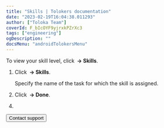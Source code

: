 ```yaml
---
title: "Skills | Tolokers documentation"
date: "2023-02-19T16:04:38.011293"
author: ["Toloka Team"]
coverId: F_bIcOYF9yjrxkPZrXc3
tags: ["engineering"]
ogDescription: ""
docsMenu: "androidTolokersMenu"
---
```



<SkillsContent1/>

To view your skill level, click **<img src="https://tlk-infra-front.azureedge.net/portal-static/uploaded/images/1676448834501/1676448834501_original_png.png" alt="" /> → Skills**.

<SkillsContent2/>

1. Click **<img src="https://tlk-infra-front.azureedge.net/portal-static/uploaded/images/1676448834501/1676448834501_original_png.png" alt="" /> → Skills**.

    Specify the name of the task for which the skill is assigned.

1. Click **<img src="https://tlk-infra-front.azureedge.net/portal-static/uploaded/images/1676448834501/1676448834501_original_png.png" alt="" /> → Done**.


<SkillsContent3/>

4. <PriemkaPJlnY4JK3B/>

<SkillsContent4/>

<Button themeColor="light" view="default" size="l" type="link" url="./troubleshooting/troubleshooting#not_working_properly">Contact support</Button>
